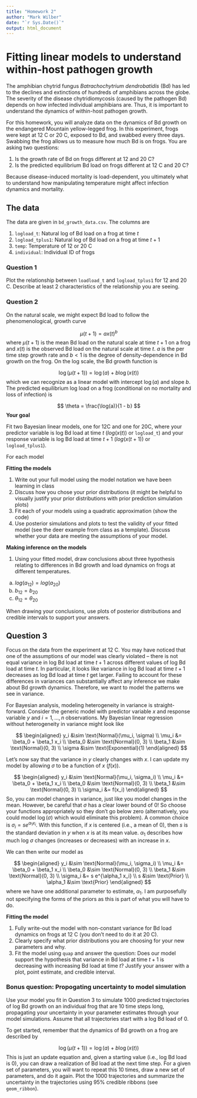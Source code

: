 ```yaml
---
title: "Homework 2"
author: "Mark Wilber"
date: "`r Sys.Date()`"
output: html_document
---
```


# Fitting linear models to understand within-host pathogen growth

The amphibian chytrid fungus *Batrachochytrium dendrobatidis* (Bd) has led to the declines and extinctions of hundreds of amphibians across the globe.  The severity of the disease chytridiomycosis (caused by the pathogen Bd) depends on how infected individual amphibians are.  Thus, it is important to understand the dynamics of within-host pathogen growth.

For this homework, you will analyze data on the dynamics of Bd growth on the endangered Mountain yellow-legged frog. In this experiment, frogs were kept at 12 C or 20 C, exposed to Bd, and swabbed every three days.  Swabbing the frog allows us to measure how much Bd is on frogs.  You are asking two questions:

1. Is the growth rate of Bd on frogs different at 12 and 20 C?
2. Is the predicted equilibrium Bd load on frogs different at 12 C and 20 C?  

Because disease-induced mortality is load-dependent, you ultimately what to understand how manipulating temperature might affect infection dynamics and mortality.

## The data

The data are given in `bd_growth_data.csv`.  The columns are

1. `logload_t`: Natural log of Bd load on a frog at time $t$
2. `logload_tplus1`: Natural log of Bd load on a frog at time $t + 1$
3. `temp`: Temperature of 12 or 20 C
4. `individual`: Individual ID of frogs

### Question 1

Plot the relationship between `loadload_t` and `logload_tplus1` for 12 and 20 C.  Describe at least 2 characteristics of the relationship you are seeing.

### Question 2

On the natural scale, we might expect Bd load to follow the phenomenological, growth curve

$$
\mu(t + 1) = a x(t)^b
$$
where $\mu(t + 1)$ is the mean Bd load on the natural scale at time $t + 1$ on a frog and $x(t)$ is the observed Bd load on the natural scale at time $t$. $a$ is the per time step growth rate and $b < 1$ is the degree of density-dependence in Bd growth on the frog.  On the log scale, the Bd growth function is

$$
\log(\mu(t + 1)) = \log(a) + b \log(x(t))
$$
which we can recognize as a linear model with intercept $\log(a)$ and slope $b$.  The predicted equilibrium
log load on a frog (conditional on no mortality and loss of infection) is

$$
\theta = \frac{\log(a)}{1 - b}
$$
**Your goal**

Fit two Bayesian linear models, one for 12C and one for 20C, where your predictor variable is log Bd load at time $t$ ($log(x(t))$ or `logload_t`) and your response variable is log Bd load at time $t + 1$ ($log(x(t + 1))$ or `logload_tplus1`).

For each model

**Fitting the models**

1. Write out your full model using the model notation we have been learning in class
2. Discuss how you chose your prior distributions (it might be helpful to visually justify your prior distributions with prior prediction simulation plots)
3. Fit each of your models using a quadratic approximation (show the code)
4. Use posterior simulations and plots to test the validity of your fitted model (see the deer example from class as a template).  Discuss whether your data are meeting the assumptions of your model.

**Making inference on the models**

1. Using your fitted model, draw conclusions about three hypothesis relating to differences in Bd growth and load dynamics on frogs at different temperatures.
  a. $log(a_{12}) = log(a_{20})$
  b. $b_{12} = b_{20}$
  c. $\theta_{12} = \theta_{20}$

When drawing your conclusions, use plots of posterior distributions and credible intervals to support your answers.

## Question 3

Focus on the data from the experiment at 12 C. You may have noticed that one of the assumptions of our model was clearly violated -- there is not equal variance in log Bd load at time $t + 1$ across different values of log Bd load at time $t$.  In particular, it looks like variance in log Bd load at time $t + 1$ decreases as log Bd load at time $t$ get larger.  Failing to account for these differences in variances can substantially affect any inference we make about Bd growth dynamics.  Therefore, we want to model the patterns we see in variance.

For Bayesian analysis, modeling heterogeneity in variance is straight-forward.  Consider the generic model with predictor variable $x$ and response variable $y$ and $i = 1, \dots, n$ observations.  My Bayesian linear regression without heterogeneity in variance might look like

$$
\begin{aligned}
y_i &\sim \text{Normal}(\mu_i, \sigma) \\
\mu_i &= \beta_0 + \beta_1 x_i \\
\beta_0 &\sim \text{Normal}(0, 3) \\
\beta_1 &\sim \text{Normal}(0, 3) \\
\sigma &\sim \text{Exponential}(1)
\end{aligned}
$$

Let's now say that the variance in $y$ clearly changes with $x$.  I can update my model by allowing $\sigma$ to be a function of $x$ ($f(x)$).

$$
\begin{aligned}
y_i &\sim \text{Normal}(\mu_i, \sigma_i) \\
\mu_i &= \beta_0 + \beta_1 x_i \\
\beta_0 &\sim \text{Normal}(0, 3) \\
\beta_1 &\sim \text{Normal}(0, 3) \\
\sigma_i &= f(x_i)
\end{aligned}
$$
So, you can model changes in variance, just like you model changes in the mean.  However, be careful that $\sigma$ has a clear lower bound of 0! So choose your functions appropriately so they don't go below zero (alternatively, you could model $\log(\sigma)$ which would eliminate this problem). A common choice is
$\sigma_i = s e^{\alpha_1 x_i}$. With this function, if $x$ is centered (i.e., a mean of 0), then $s$ is the standard deviation in $y$ when $x$ is at its mean value. $\alpha_1$ describes how much log $\sigma$ changes (increases or decreases) with an increase in $x$.

We can then write our model as 

$$
\begin{aligned}
y_i &\sim \text{Normal}(\mu_i, \sigma_i) \\
\mu_i &= \beta_0 + \beta_1 x_i \\
\beta_0 &\sim \text{Normal}(0, 3) \\
\beta_1 &\sim \text{Normal}(0, 3) \\
\sigma_i &= s e^{\alpha_1 x_i} \\
s &\sim \text{Prior} \\
\alpha_1 &\sim \text{Prior}
\end{aligned}
$$
where we have one additional parameter to estimate, $\alpha_1$. I am purposefully not specifying the forms of the priors as this is part of what you will have to do.

**Fitting the model**

1. Fully write-out the model with non-constant variance for Bd load dynamics on frogs at 12 C (you don't need to do it at 20 C). 
2. Clearly specify what prior distributions you are choosing for your new parameters and why.
3. Fit the model using `quap` and answer the question: Does our model support the hypothesis that variance in Bd load at time $t + 1$ is decreasing with increasing Bd load at time $t$?  Justify your answer with a plot, point estimate, and credible interval.

### Bonus question: Propogating uncertainty to model simulation

Use your model you fit in Question 3 to simulate 1000 predicted trajectories of log Bd growth on an individual frog that are 10 time steps long, propagating your uncertainty in your parameter estimates through your model simulations.  Assume that all trajectories start with a log Bd load of 0. 

To get started, remember that the dynamics of Bd growth on a frog are described by 

$$
\log(\mu(t + 1)) = \log(a) + b \log(x(t))
$$
This is just an update equation and, given a starting value (i.e., log Bd load is 0), you can draw a realization of Bd load at the next time step.  For a given set of parameters, you will want to repeat this 10 times, draw a new set of parameters, and do it again.  Plot the 1000 trajectories and summarize the uncertainty in the trajectories using 95% credible ribbons (see `geom_ribbon`).

